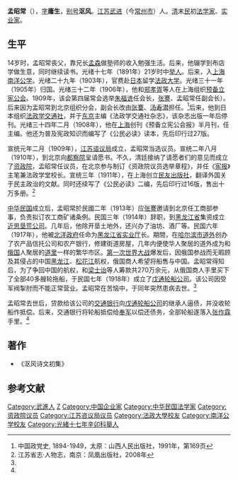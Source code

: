 '''孟昭常'''（{{bd|1871年||1918年|}}），[[表字|字]]'''庸生'''，[[别号|别号]]'''沤风'''。[[江苏|江苏]][[武进|武进]]（今[[常州市|常州市]]）人。[[清|清]]末[[中华民国|民]]初[[法学家|法学家]]、[[实业家|实业家]]。

==生平==
14岁时，孟昭常丧父，靠兄长[[孟森|孟森]]做塾师的收入勉强生活。后来，他辍学到布店学做生意，同时继续读书。光绪十七年（1891年）21岁时中[[举人|举人]]。后来，入[[上海|上海]][[南洋公学|南洋公学]]。光绪二十九年（1903年），官费赴[[日本|日本]]留学[[法政大学|法政大学]]。光绪三十一年（1905年）归国。光绪三十二年（1906年），他和[[郑孝胥|郑孝胥]]等人在上海组织[[预备立宪公会|预备立宪公会]]。1909年，该会第四届常会选举[[朱福诜|朱福诜]]任会长，[[张謇|张謇]]、孟昭常任副会长）。后来因为盂昭常到北京组织分会，副会长改由[[张謇|张謇]]、[[汤寿潜|汤寿潜]]担任。<ref>中国政党史, 1894-1949，太原：山西人民出版社，1991年，第169页</ref>后来，他到日本组织[[法政学交通社|法政学交通社]]，并于[[东京|东京]]主编《法政学交通社杂志》，该杂志出版一年后停刊。光绪三十四年二月（1908年），他在[[上海|上海]]创刊《预备立宪公会报》半月刊，任主编。他还为普及宪政知识而编写了《公民必读》读本，先后印行过27版。

宣统元年二月（1909年），[[江苏谘议局|江苏谘议局]]成立，孟昭常当选议员。宣统二年八月（1910年），到北京向[[都察院|都察院]]呈请愿书。不久，清廷接纳了请愿者们的意见而成立了[[资政院|资政院]]，孟昭常任议员，在北京参与制订《资政院议员选举章程》，并任《[[宪报|宪报]]》主笔兼法政学堂校长。宣统三年（1911年），在上海创立[[民友出版社|民友出版社]]，翻译外国关于民主政治的文献。同时还续写了《公民必读》二编，先后印行过16版，售出十万多册。<ref name=jssz>江苏省志·人物志，南京：凤凰出版社，2008年</ref>

[[中华民国|中华民国]]成立后，孟昭常於民國二年（1913年）应[[张謇|张謇]]邀请到北京任工商部参事，负责拟订农工商矿诸条例。民国三年（1914年）辞职，到[[黑龙江省|黑龙江省]]集资成立[[近思垦荒公司|近思垦荒公司]]。几年后，他除开垦土地外，还兴办了油坊、酒厂等。民国六年（1917年），他被[[北洋政府|北洋政府]]任命为[[黑龙江省实业厅|黑龙江省实业厅]]长。期間，在[[哈尔滨市|哈尔滨市]][[道外区|道外]]创办了农产品信托公司和农产银行，修建街道房屋，几年内便使华人聚居的道外成为和[[俄国|俄国]]人聚居的[[道里区|道里]]一样的繁华市区。[[第一次世界大战|第一次世界大战]]爆发后，因俄国参战而无暇顾及其侵占的中国[[黑龙江|黑龙江]]、[[松花江|松花江]]航权，俄国商人希望将船售与中国。孟昭常得知后，为了争回中国的航权，和[[梁士诒|梁士诒]]等人筹款共270万余元，从俄国商人手里买下了全部40多艘轮拖船，于民国七年（1918年）成立了[[戊通轮船公司|戊通轮船公司]]。该公司因受军阀掣肘而不能正常营业。孟昭常在苦恼中，于同年突然患病去世。<ref name=jssz/>

孟昭常去世后，贷款给该公司的[[交通银行|交通银行]]向[[戊通轮船公司|戊通轮船公司]]的继承人逼债，并没收轮船作抵偿。后来，交通银行将轮船抵偿给[[奉军|奉军]]以偿还债务，全部轮船遂落入[[张作霖|张作霖]]手里。<ref name=jssz/>

==著作==
*《沤风诗文初集》

==参考文献==
{{reflist}}
{{資政院議員}}
{{DEFAULTSORT:Meng孟}}
[[Category:武進人|Category:武進人]]
[[Category:孟姓|Z]]
[[Category:中国企业家|Category:中国企业家]]
[[Category:中华民国法学家|Category:中华民国法学家]]
[[Category:资政院议员|Category:资政院议员]]
[[Category:江苏咨议局议员|Category:江苏咨议局议员]]
[[Category:法政大學校友|Category:法政大學校友]]
[[Category:南洋公学校友|Category:南洋公学校友]]
[[Category:光緒十七年辛卯科舉人|Category:光緒十七年辛卯科舉人]]